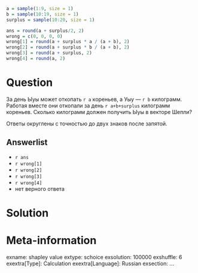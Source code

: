 ```r
a = sample(1:9, size = 1)
b = sample(10:19, size = 1)
surplus = sample(10:20, size = 1)

ans = round(a + surplus/2, 2)
wrong = c(0, 0, 0, 0)
wrong[1] = round(a + surplus * a / (a + b), 2)
wrong[2] = round(a + surplus * b / (a + b), 2)
wrong[3] = round(a + surplus, 2)
wrong[4] = round(a, 2)
```

Question
========
За день Ыуы может откопать `r a` кореньев, а Уыу — `r b` килограмм. 
Работая вместе они откопали за день `r a+b+surplus` килограмм кореньев.
Сколько килограмм должен получить Ыуы в векторе Шепли?

Ответы округлены с точностью до двух знаков после запятой. 

Answerlist
----------
*  `r ans`
*  `r wrong[1]`
*  `r wrong[2]`
*  `r wrong[3]`
*  `r wrong[4]`
*  нет верного ответа


Solution
========


Meta-information
================
exname: shapley value
extype: schoice
exsolution: 100000
exshuffle: 6
exextra[Type]: Calculation
exextra[Language]: Russian
exsection: ...
